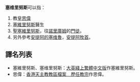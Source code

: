 {{noteTA
|T=zh-hans:塞维里努斯;zh-hk:塞維里努斯;zh-tw:塞維里努斯;
|1=zh-hans:教皇;zh-hk:教宗;zh-tw:教宗;
}}


'''塞维里努斯'''可以指：

#教皇[[思偉|思偉]]
#[[塞維里努斯（醫生）|塞維里努斯]]醫生
#[[聖塞維里努斯|聖塞維里努斯]]，往[[諾里庫姆|諾里庫姆]]的[[門徒|門徒]]。
#另外參考[[安提阿的塞维魯|安提阿的塞维魯]]，[[安提阿牧首|安提阿牧首]]。

<!---
以下各條出現於英文維基百科内，真實性未明。
*[[Severinus_of_Septempeda|Severinus of Septempeda]]
*[[聖塞維里努斯|聖塞維里努斯]]，to whom the [[Abbey_of_St_Severinus|Abbey of St Severinus]] in Gatinais was dedicated
*[[聖塞維里努斯|聖塞維里努斯]]，mentioned with [[Juliana_of_Nicomedia|Saint Juliana]], possibly a martyr in Italy in the Diocletian persecution Severinus of Septempeda
--->

== 譯名列表 ==
*塞維里努斯、塞维里努斯：[https://web.archive.org/web/20070430080628/http://tw.britannica.com/MiniSite/Article/id00057293.html 大英綫上繁體中文版]作塞維里努斯。
*思偉：[https://web.archive.org/web/20051023073732/http://archives.catholic.org.hk/popes/index.htm 香港天主教教區檔案　歷任教宗]作思偉。

<!--- 在此等來源未證實正確之前，請不要將以下譯名放進條目內。
*[[瑟威立努|瑟威立努]]：[hhttp://www.ccgn.nl/ft_matin_95.htm]、[http://www.gongfa.com/lude95tiao.htm]
*[[塞味利诺|塞味利诺]]、[[塞弗赖纳斯|塞弗赖纳斯]]：[http://www.ccccn.org/load/shu/jiaozongbiao.htm]
*[[塞佛林奴|塞佛林奴]]：[http://living.pccu.edu.tw/chinese/data.asp?id=7999&htm=07-641-4403%E8%A7%A3%E5%89%96%E5%AD%B8.htm&nowpage=1]
*[[賽維林|賽維林]]、：[http://www.chinesebible.org.hk/glossary/show.asp?id=10405]
*[[塞维林|塞维林]]：[http://history.thexrock.net/ShowArticle.asp?ArticleID=161]、[http://www.bigyi.net/christdic/christContent.asp?id=4020039]
*[[邂维林|邂维林]]：[http://www.logon.org/Chinese/S/p288A.html]
--->

{{disambig|Cat=五字人名消歧义}}
